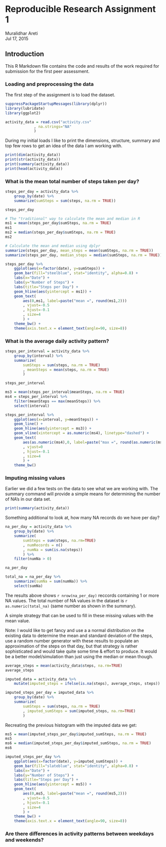 # Reproducible Research Assignment 1
Muralidhar Areti  
Jul 17, 2015

## Introduction
This R Markdown file contains the code and results of the work required for submission for the first peer assessment. 

### Loading and preprocessing the data
The first step of the assignment is to load the dataset. 
```r
suppressPackageStartupMessages(library(dplyr))
library(lubridate)
library(ggplot2)

activity_data = read.csv("activity.csv"
             , na.strings="NA"
             )
```

During my initial loads I like to print the dimensions, structure, summary and top few rows to get an idea of the data I am working with. 
```r
print(dim(activity_data))
print(str(activity_data))
print(summary(activity_data))
print(head(activity_data))
```

### What is the mean total number of steps taken per day?
```r
steps_per_day = activity_data %>%
    group_by(date) %>%
    summarize(sumSteps = sum(steps, na.rm = TRUE))

steps_per_day

# The "traditional" way to calculate the mean and median in R
ms1 = mean(steps_per_day$sumSteps, na.rm = TRUE)
ms1 
ms2 = median(steps_per_day$sumSteps, na.rm = TRUE)
ms2

# Calculate the mean and median using dplyr
summarize(steps_per_day, mean_steps = mean(sumSteps, na.rm = TRUE))
summarize(steps_per_day, median_steps = median(sumSteps, na.rm = TRUE))

steps_per_day %>%
    ggplot(aes(x=factor(date), y=sumSteps)) +
    geom_bar(fill="steelblue", stat="identity", alpha=0.8) +
    labs(x="Date") +
    labs(y="Number of Steps") + 
    labs(title="Steps per Day") +
    geom_hline(aes(yintercept = ms1)) + 
    geom_text(
        aes(0,ms1, label=paste("mean =", round(ms1,2)))
        , vjust=-0.5
        , hjust=-0.1
        , size=4
        ) +
    theme_bw() +
    theme(axis.text.x = element_text(angle=90, size=8))
```


### What is the average daily activity pattern?
```r
steps_per_interval = activity_data %>%
    group_by(interval) %>%
    summarize(
        sumSteps = sum(steps, na.rm = TRUE)
        , meanSteps = mean(steps, na.rm = TRUE)
        )

steps_per_interval

ms3 = mean(steps_per_interval$meanSteps, na.rm = TRUE)
ms4 = steps_per_interval %>%
    filter(meanSteps == max(meanSteps)) %>%
    select(interval)

steps_per_interval %>%
    ggplot(aes(x=interval, y=meanSteps)) + 
    geom_line() +
    geom_hline(aes(yintercept = ms3)) + 
    geom_vline(xintercept = as.numeric(ms4), linetype="dashed") +
    geom_text(
        aes(as.numeric(ms4),0, label=paste("max =", round(as.numeric(ms4),0)))
        , vjust=0
        , hjust=-0.1
        , size=4
        ) +
    theme_bw()
```

### Imputing missing values
Earlier we did a few tests on the data to see what we are working with. The summary command will provide a simple means for determining the number of NA's in our data set. 
```r
print(summary(activity_data))
```

Something additional to look at, how many NA records do we have per day?
```r
na_per_day = activity_data %>%
    group_by(date) %>%
    summarize(
        sumSteps = sum(steps, na.rm=TRUE)
        , numRecords = n()
        , numNa = sum(is.na(steps))
        ) %>%
    filter(numNa > 0)

na_per_day
```

```r
total_na = na_per_day %>%
    summarize(sumNa = sum(numNa)) %>%
    select(sumNa)
```

The results above shows `r nrow(na_per_day) ` reccords containing 1 or more NA values. The total number of NA values in the dataset is `r as.numeric(total_na)` (same number as shown in the summary). 

A simple strategy that can be used to fill in these missing values with the mean value. 

Note: I would like to get fancy and use a a normal distribution on the existing data to determine the mean and standard deviation of the steps, use a random number generator with these results to populate an approximation of the steps on that day, but that strategy is rather sophisticated and would take quite some time & effort to produce. It would be a better model/simulation than just using the median or mean though. 

```r
average_steps = mean(activity_data$steps, na.rm=TRUE)
average_steps

imputed_data = activity_data %>%
    mutate(imputed_steps = ifelse(is.na(steps), average_steps, steps))

imputed_steps_per_day = imputed_data %>%
    group_by(date) %>%
    summarize(
        sumSteps = sum(steps, na.rm = TRUE)
        , imputed_sumSteps = sum(imputed_steps, na.rm=TRUE)
        )
```

Recreating the previous histogram with the imputed data we get:
```r

ms5 = mean(imputed_steps_per_day$imputed_sumSteps, na.rm = TRUE) 
ms5
ms6 = median(imputed_steps_per_day$imputed_sumSteps, na.rm = TRUE)
ms6

imputed_steps_per_day %>%
    ggplot(aes(x=factor(date), y=imputed_sumSteps)) +
    geom_bar(fill="slateblue", stat="identity", alpha=0.8) +
    labs(x="Date") +
    labs(y="Number of Steps") + 
    labs(title="Steps per Day") +
    geom_hline(aes(yintercept = ms5)) + 
    geom_text(
        aes(0,ms5, label=paste("mean =", round(ms5,2)))
        , vjust=-0.5
        , hjust=-0.1
        , size=4
        ) +
    theme_bw() +
    theme(axis.text.x = element_text(angle=90, size=8))
```

### Are there differences in activity patterns between weekdays and weekends?



